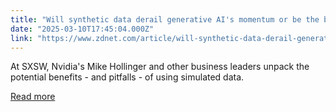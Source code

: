```yaml
---
title: "Will synthetic data derail generative AI's momentum or be the breakthrough we need?"
date: "2025-03-10T17:45:04.000Z"
link: "https://www.zdnet.com/article/will-synthetic-data-derail-generative-ais-momentum-or-be-the-breakthrough-we-need/"
---
```


At SXSW, Nvidia's Mike Hollinger and other business leaders unpack the potential benefits - and pitfalls - of using simulated data.

[Read more](https://www.zdnet.com/article/will-synthetic-data-derail-generative-ais-momentum-or-be-the-breakthrough-we-need/)
